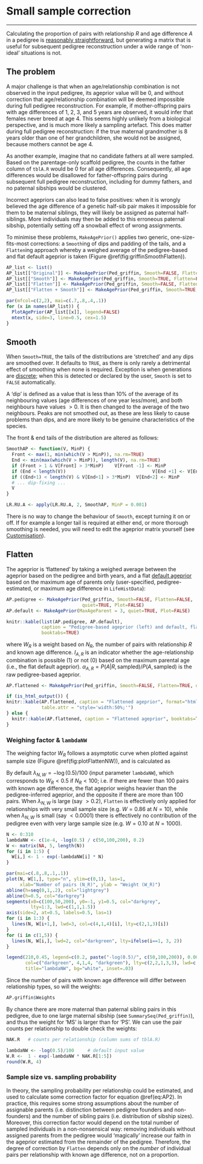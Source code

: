 # Small sample correction {#sec:smallCorr}
 -----------------------------
 
Calculating the proportion of pairs with relationship $R$ and age difference $A$ in a pedigree is [reasonably straightforward](#sec:overlap), but generating a matrix that is useful for subsequent pedigree reconstruction under a wide range of 'non-ideal' situations is not. 


## The problem
A major challenge is that when an age/relationship combination is not observed in the input pedigree, its ageprior value will be $0$, and without correction that age/relationship combination will be deemed impossible during full pedigree reconstruction. For example, if mother-offspring pairs with age differences of 1, 2, 3, and 5 years are observed, it would infer that females never breed at age 4. This seems highly unlikely from a biological perspective, and is much more likely a sampling artefact. This does matter during full pedigree reconstruction: if the true maternal grandmother is 8 years older than one of her grandchildren, she would not be assigned, because mothers cannot be age 4. 

As another example, imagine that no candidate fathers at all were sampled. Based on the parentage-only scaffold pedigree, the counts in the father column of `tblA.R` would be $0$ for all age differences. Consequently, all age differences would be disallowed for father-offspring pairs during subsequent full pedigree reconstruction, including for dummy fathers, and no paternal sibships would be clustered.

Incorrect agepriors can also lead to false positives: when it is wrongly believed the age difference of a genetic half-sib pair makes it impossible for them to be maternal siblings, they will likely be assigned as paternal half-siblings. More individuals may then be added to this erroneous paternal sibship, potentially setting off a snowball effect of wrong assignments. 

To minimise these problems, `MakeAgePrior()` applies two generic, one-size-fits-most corrections: a `Smooth`ing of dips and padding of the tails, and a `Flatten`ing approach whereby a weighed average of the pedigree-based and flat default ageprior is taken (Figure \@ref(fig:griffinSmoothFlatten)). 


<!--- TODO: ref to #sec:FSuseHS --> 


```r
AP_list <- list()
AP_list[["Original"]] <- MakeAgePrior(Ped_griffin, Smooth=FALSE, Flatten=FALSE, Plot=FALSE)
AP_list[["Smooth"]] <- MakeAgePrior(Ped_griffin, Smooth=TRUE, Flatten=FALSE, Plot=FALSE)
AP_list[["Flatten"]] <- MakeAgePrior(Ped_griffin, Smooth=FALSE, Flatten=TRUE, Plot=FALSE)
AP_list[["Flatten + Smooth"]] <- MakeAgePrior(Ped_griffin, Smooth=TRUE, Flatten=TRUE, Plot=FALSE)

par(mfcol=c(2,2), mai=c(.7,.8,.4,.1))
for (x in names(AP_list)) {
  PlotAgePrior(AP_list[[x]], legend=FALSE)
  mtext(x, side=3, line=0.5, cex=1.5)
}
```



## Smooth {#sec:Smooth}
When `Smooth=TRUE`, the tails of the distributions are 'stretched' and any dips are smoothed over. It defaults to `TRUE`, as there is only rarely a detrimental effect of smoothing when none is required. Exception is when generations are [discrete](#sec:Discrete); when this is detected or declared by the user, `Smooth` is set to `FALSE` automatically. 

A 'dip' is defined as a value that is less than 10% of the average of its neighbouring values (age differences of one year less/more), and both neighbours have values $>0$. It is then changed to the average of the two neighbours. Peaks are not smoothed out, as these are less likely to cause problems than dips, and are more likely to be genuine characteristics of the species.

The front & end tails of the distribution are altered as follows:
```r
SmoothAP <- function(V, MinP) {
  Front <- max(1, min(which(V > MinP)), na.rm=TRUE)
  End <- min(max(which(V > MinP)), length(V), na.rm=TRUE)
  if (Front > 1 & V[Front] > 3*MinP)    V[Front -1] <- MinP
  if (End < length(V))   							  V[End +1] <- V[End]/2
  if ((End+1) < length(V) & V[End+1] > 3*MinP)  V[End+2] <- MinP
  # ... dip-fixing ...
  V
}

LR.RU.A <- apply(LR.RU.A, 2, SmoothAP, MinP = 0.001)
```


There is no way to change the behaviour of `Smooth`, except turning it on or off. If for example a longer tail is required at either end, or more thorough smoothing is needed, you will need to edit the ageprior matrix yourself (see [Customisation](#sec:customAP)).



## Flatten {#sec:Flatten}
The ageprior is 'flattened' by taking a weighed average between the ageprior based on the pedigree and birth years, and a flat [default ageprior](#sec:Default) based on the maximum age of parents only (user-specified, pedigree-estimated, or maximum age difference in `LifeHistData`):

```r
AP.pedigree <- MakeAgePrior(Ped_griffin, Smooth=FALSE, Flatten=FALSE, 
                            quiet=TRUE, Plot=FALSE)
AP.default <- MakeAgePrior(MaxAgeParent = 3, quiet=TRUE, Plot=FALSE)

knitr::kable(list(AP.pedigree, AP.default), 
             caption = "Pedigree-based ageprior (left) and default, flat ageprior (right).",
             booktabs=TRUE)
```


\begin{equation}
	\alpha*_{A,R} = W_R \times \frac{P(A|R, \text{sampled})}{P(A, \text{sampled})} +
	 (1-W_R) \times I_{A,R}
\end{equation}

where $W_R$ is a weight based on $N_{R}$, the number of pairs with relationship $R$ and known age difference. $I_{A,R}$ is an indicator whether the age-relationship combination is possible (1) or not (0) based on the maximum parental age (i.e., the flat default ageprior). $\alpha_{A,R} = P(A|R, \text{sampled}) / P(A, \text{sampled})$ is the raw pedigree-based ageprior. 


```r
AP.flattened <- MakeAgePrior(Ped_griffin, Smooth=FALSE, Flatten=TRUE, quiet=TRUE, Plot=FALSE)
```


```r
if (is_html_output()) {
knitr::kable(AP.flattened, caption = "Flattened ageprior", format="html", 
             table.attr = "style='width:50%;'")
} else {
  knitr::kable(AP.flattened, caption = "Flattened ageprior", booktabs=TRUE)
}
```


### Weighing factor & `lambdaNW`
The weighing factor $W_R$ follows a asymptotic curve when plotted against sample size (Figure \@ref(fig:plotFlattenNW)), and is calculated as 
\begin{equation}
W_R = 1 - \exp(-\lambda_{N,W} * N_R)  \text{ .}
\end{equation}

By default $\lambda_{N,W}=-\log(0.5)/100$ (input parameter `lambdaNW`), which corresponds to $W_R< 0.5$ if $N_R < 100$; i.e. if there are fewer than 100 pairs with known age difference, the flat ageprior weighs heavier than the pedigree-inferred ageprior, and the opposite if there are more than 100 pairs. When $\lambda_{N,W}$ is large (say $>0.2$), `Flatten` is effectively only applied for relationships with very small sample size (e.g. $W=0.86$ at $N=10$), while when $\lambda_{N,W}$ is small (say $<0.0001$) there is effectively no contribution of the pedigree even with very large sample size (e.g. $W=0.10$ at $N=1000$).

```r
N <- 0:310
lambdaNW <- c(1e-4, -log(0.5) / c(50,100,200), 0.2)
W <- matrix(NA, 5, length(N))
for (i in 1:5) {
  W[i,] <- 1 - exp(-lambdaNW[i] * N)
}

par(mai=c(.8,.8,.1,.1))
plot(N, W[1,], type="n", ylim=c(0,1), las=1,
     xlab="Number of pairs (N_R)", ylab = "Weight (W_R)")
abline(h=seq(0,1,.2), col="lightgrey")
abline(h=0.5, col="darkgrey")
segments(x0=c(100,50,200), y0=-1, y1=0.5, col="darkgrey", 
         lty=1:3, lwd=c(1,1,1.5))
axis(side=2, at=0.5, labels=0.5, las=1)
for (i in 1:3) {
  lines(N, W[i+1,], lwd=3, col=c(4,1,4)[i], lty=c(2,1,3)[i])
}
for (i in c(1,5)) {
  lines(N, W[i,], lwd=2, col="darkgreen", lty=ifelse(i==1, 3, 2))
}

legend(210,0.45, legend=c(0.2, paste("-log(0.5)/", c(50,100,200)), 0.0001),
       col=c("darkgreen", 4,1,4, "darkgreen"), lty=c(2,2,1,3,3), lwd=c(2,3,3,3,2),
       title="lambdaNW", bg="white", inset=.03)
```



Since the number of pairs with known age difference will differ between relationship types, so will the weights: 
```r
AP.griffin$Weights
```

By chance there are more maternal than paternal sibling pairs in this pedigree, due to one large maternal sibship (see `SummarySeq(Ped_griffin)`), and thus the weight for 'MS' is larger than for 'PS'. We can use the pair counts per relationship to double check the weights:


```r
NAK.R   # counts per relationship (column sums of tblA.R)

lambdaNW <- -log(0.5)/100     # default input value
W.R <-  1 - exp(-lambdaNW * NAK.R[1:5])
round(W.R, 4)
```


### Sample size vs. sampling probability
In theory, the sampling probability per relationship could be estimated, and used to calculate some correction factor for equation \@ref(eq:AP2). In practice, this requires some strong assumptions about the number of assignable parents (i.e. distinction between pedigree founders and non-founders) and the number of sibling pairs (i.e. distribution of sibship sizes). Moreover, this correction factor would depend on the total number of sampled individuals in a non-nonsensical way: removing individuals without assigned parents from the pedigree would 'magically' increase our faith in the ageprior estimated from the remainder of the pedigree. Therefore, the degree of correction by `Flatten` depends only on the *number* of individual pairs per relationship with known age difference, not on a proportion. 

